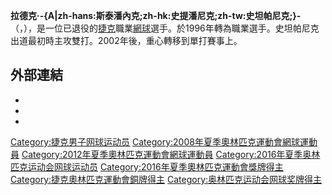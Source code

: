 {{noteTA
|T=zh-hans:拉德克·斯泰潘内克;zh-hk:拉德克·史提潘尼克;zh-tw:拉德克·史坦帕尼克;
|G1=Tennis
}}
{{Infobox 网球
|姓名=Radek Štěpánek
|image=Radek_Stepanek_2009_US_Open.jpg
|国籍={{CZE}}
|生日={{birth_date_and_age|1978|11|27|mf=y}}
|出生地={{TCH}}[[卡爾維納|卡爾維納]]
|居住地={{MON}}[[蒙地卡羅|蒙地卡羅]]
|身高=188
|体重=78
|持拍手=右
|反拍=雙手
|转职业年=1996年
|球拍=
|球衣=
|球鞋=
|单打最高排名=8（2006年7月10日）
|双打最高排名=4（2012年11月12日）
|现单打排名=
|现双打排名=
|单打冠军头衔=5
|双打冠军头衔=18
|职业战绩=
|奖金=11,343,464[[美元|美元]]
|澳网最好成绩=第三輪 (2003, 2005, 2007, 2009)
|法网最好成绩=第四輪（2008）
|WimbledonDoublesresult        = 八強（2006）
|美网最好成绩=第四輪（2009）
|奥运会最好成绩=
|Mixed                         = yes
|OlympicMixedDoublesresult    = [[Image:Bronze_medal.svg|25px]] 銅牌（2016）
}}
'''拉德克·-{A|zh-hans:斯泰潘內克;zh-hk:史提潘尼克;zh-tw:史坦帕尼克;}-'''（{{lang-cs|'''Radek Štěpánek'''}}，{{bd|1978年|11月27日}}），是一位已退役的[[捷克|捷克]]職業[[網球|網球]]選手。於1996年轉為職業選手。史坦帕尼克出道最初時主攻雙打。2002年後，重心轉移到單打賽事上。

==外部連結==
* {{ATP|id=S694}}
* {{ITF Profile|id=10010914}}
* {{DavisCupplayerlink|id=10010914}}

{{网球运动员小作品}}

{{Authority control}}
{{DEFAULTSORT:Stepanek, Radek}}
[[Category:捷克男子网球运动员|Category:捷克男子网球运动员]]
[[Category:2008年夏季奧林匹克運動會網球運動員|Category:2008年夏季奧林匹克運動會網球運動員]]
[[Category:2012年夏季奧林匹克運動會網球運動員|Category:2012年夏季奧林匹克運動會網球運動員]]
[[Category:2016年夏季奥林匹克运动会网球运动员|Category:2016年夏季奥林匹克运动会网球运动员]]
[[Category:2016年夏季奧林匹克運動會獎牌得主|Category:2016年夏季奧林匹克運動會獎牌得主]]
[[Category:捷克奧林匹克運動會銅牌得主|Category:捷克奧林匹克運動會銅牌得主]]
[[Category:奥林匹克运动会网球奖牌得主|Category:奥林匹克运动会网球奖牌得主]]